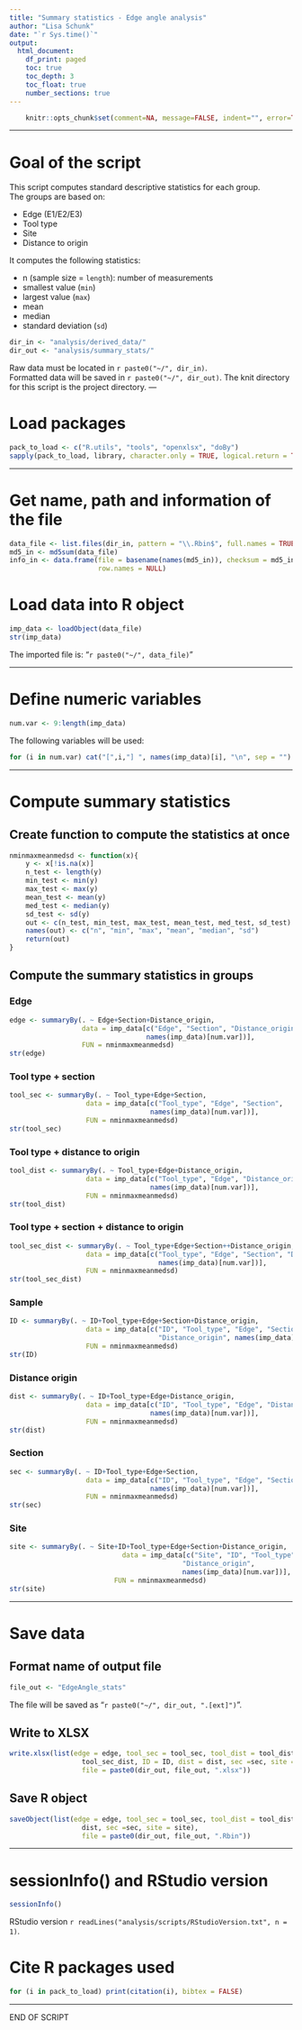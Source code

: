 ```yaml
---
title: "Summary statistics - Edge angle analysis"
author: "Lisa Schunk"
date: "`r Sys.time()`"
output:
  html_document:
    df_print: paged
    toc: true
    toc_depth: 3
    toc_float: true
    number_sections: true
---
```



```r
	knitr::opts_chunk$set(comment=NA, message=FALSE, indent="", error=TRUE)

```

---


# Goal of the script
This script computes standard descriptive statistics for each group.  
The groups are based on:

* Edge (E1/E2/E3)
* Tool type
* Site
* Distance to origin 


It computes the following statistics:  

* n (sample size = `length`): number of measurements  
* smallest value (`min`)  
* largest value (`max`)
* mean  
* median  
* standard deviation (`sd`)

```r
dir_in <- "analysis/derived_data/"
dir_out <- "analysis/summary_stats/"

```

Raw data must be located in `r paste0("~/", dir_in)`.  
Formatted data will be saved in `r paste0("~/", dir_out)`.
The knit directory for this script is the project directory.
---

# Load packages
```r
pack_to_load <- c("R.utils", "tools", "openxlsx", "doBy")
sapply(pack_to_load, library, character.only = TRUE, logical.return = TRUE)

```


---

# Get name, path and information of the file 
```r
data_file <- list.files(dir_in, pattern = "\\.Rbin$", full.names = TRUE)
md5_in <- md5sum(data_file)
info_in <- data.frame(file = basename(names(md5_in)), checksum = md5_in, 
                      row.names = NULL)

```


# Load data into R object
```r
imp_data <- loadObject(data_file)
str(imp_data)

```

The imported file is: "`r paste0("~/", data_file)`"  


---


# Define numeric variables
```r
num.var <- 9:length(imp_data)

```

The following variables will be used: 

```r
for (i in num.var) cat("[",i,"] ", names(imp_data)[i], "\n", sep = "")

```

---


# Compute summary statistics
## Create function to compute the statistics at once
```r
nminmaxmeanmedsd <- function(x){
	y <- x[!is.na(x)]
	n_test <- length(y)
	min_test <- min(y)
	max_test <- max(y)
	mean_test <- mean(y)
 	med_test <- median(y)
 	sd_test <- sd(y)
 	out <- c(n_test, min_test, max_test, mean_test, med_test, sd_test)
 	names(out) <- c("n", "min", "max", "mean", "median", "sd")
 	return(out)
}

```


##  Compute the summary statistics in groups
### Edge
```r
edge <- summaryBy(. ~ Edge+Section+Distance_origin, 
                  data = imp_data[c("Edge", "Section", "Distance_origin" ,
                                  names(imp_data)[num.var])], 
                  FUN = nminmaxmeanmedsd)
str(edge)

```


### Tool type + section
```r
tool_sec <- summaryBy(. ~ Tool_type+Edge+Section, 
                   data = imp_data[c("Tool_type", "Edge", "Section",
                                   names(imp_data)[num.var])], 
                   FUN = nminmaxmeanmedsd)
str(tool_sec)

```


### Tool type + distance to origin  
```r
tool_dist <- summaryBy(. ~ Tool_type+Edge+Distance_origin, 
                   data = imp_data[c("Tool_type", "Edge", "Distance_origin",
                                   names(imp_data)[num.var])], 
                   FUN = nminmaxmeanmedsd)
str(tool_dist)

```


### Tool type + section + distance to origin 
```r
tool_sec_dist <- summaryBy(. ~ Tool_type+Edge+Section++Distance_origin, 
                   data = imp_data[c("Tool_type", "Edge", "Section", "Distance_origin",
                                     names(imp_data)[num.var])], 
                   FUN = nminmaxmeanmedsd)
str(tool_sec_dist)

```


### Sample 
```r
ID <- summaryBy(. ~ ID+Tool_type+Edge+Section+Distance_origin, 
                   data = imp_data[c("ID", "Tool_type", "Edge", "Section",
                                     "Distance_origin", names(imp_data)[num.var])], 
                   FUN = nminmaxmeanmedsd)
str(ID)

```


### Distance origin 
```r
dist <- summaryBy(. ~ ID+Tool_type+Edge+Distance_origin, 
                   data = imp_data[c("ID", "Tool_type", "Edge", "Distance_origin",
                                   names(imp_data)[num.var])], 
                   FUN = nminmaxmeanmedsd)
str(dist)

```


### Section 
```r
sec <- summaryBy(. ~ ID+Tool_type+Edge+Section, 
                   data = imp_data[c("ID", "Tool_type", "Edge", "Section",
                                   names(imp_data)[num.var])], 
                   FUN = nminmaxmeanmedsd)
str(sec)

```


### Site
```r
site <- summaryBy(. ~ Site+ID+Tool_type+Edge+Section+Distance_origin, 
                            data = imp_data[c("Site", "ID", "Tool_type", "Edge", "Section",
                                           "Distance_origin",
                                           names(imp_data)[num.var])],
                          FUN = nminmaxmeanmedsd)
str(site)

```


---

# Save data
## Format name of output file
```r
file_out <- "EdgeAngle_stats"

```
The file will be saved as "`r paste0("~/", dir_out, ".[ext]")`".


## Write to XLSX
```r
write.xlsx(list(edge = edge, tool_sec = tool_sec, tool_dist = tool_dist, tool_sec_dist =
                  tool_sec_dist, ID = ID, dist = dist, sec =sec, site = site), 
                  file = paste0(dir_out, file_out, ".xlsx"))

```


## Save R object
```r
saveObject(list(edge = edge, tool_sec = tool_sec, tool_dist = tool_dist, ID = ID, dist =
                  dist, sec =sec, site = site), 
                  file = paste0(dir_out, file_out, ".Rbin"))

```

---

# sessionInfo() and RStudio version

```r
sessionInfo()

```

RStudio version `r readLines("analysis/scripts/RStudioVersion.txt", n = 1)`.


# Cite R packages used
```r
for (i in pack_to_load) print(citation(i), bibtex = FALSE)

```


---

END OF SCRIPT
